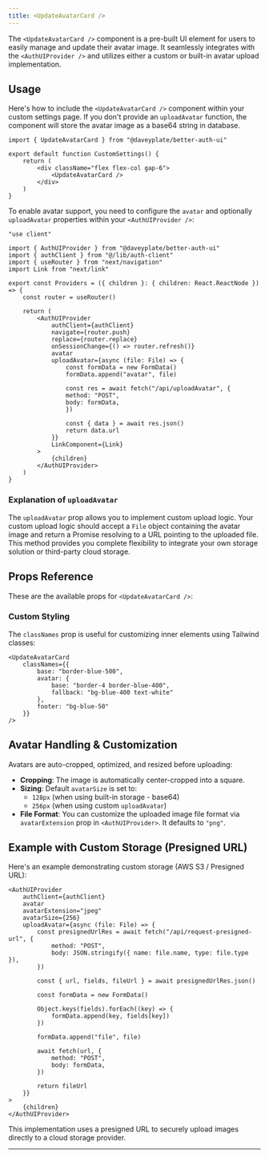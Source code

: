 ```yaml
---
title: <UpdateAvatarCard />
---
```


The `<UpdateAvatarCard />` component is a pre-built UI element for users to easily manage and update their avatar image. It seamlessly integrates with the `<AuthUIProvider />` and utilizes either a custom or built-in avatar upload implementation.

## Usage

Here's how to include the `<UpdateAvatarCard />` component within your custom settings page. If you don't provide an `uploadAvatar` function, the component will store the avatar image as a base64 string in database.

```tsx
import { UpdateAvatarCard } from "@daveyplate/better-auth-ui"

export default function CustomSettings() {
    return (
        <div className="flex flex-col gap-6">
            <UpdateAvatarCard />
        </div>
    )
}
```

To enable avatar support, you need to configure the `avatar` and optionally `uploadAvatar` properties within your `<AuthUIProvider />`:

```tsx title="providers.tsx"
"use client"

import { AuthUIProvider } from "@daveyplate/better-auth-ui"
import { authClient } from "@/lib/auth-client"
import { useRouter } from "next/navigation"
import Link from "next/link"

export const Providers = ({ children }: { children: React.ReactNode }) => {
    const router = useRouter()

    return (
        <AuthUIProvider
            authClient={authClient}
            navigate={router.push}
            replace={router.replace}
            onSessionChange={() => router.refresh()}
            avatar
            uploadAvatar={async (file: File) => {
                const formData = new FormData()
                formData.append("avatar", file)

                const res = await fetch("/api/uploadAvatar", {
                method: "POST",
                body: formData,
                })

                const { data } = await res.json()
                return data.url
            }}
            LinkComponent={Link}
        >
            {children}
        </AuthUIProvider>
    )
}
```

### Explanation of `uploadAvatar`

The `uploadAvatar` prop allows you to implement custom upload logic. Your custom upload logic should accept a `File` object containing the avatar image and return a Promise resolving to a URL pointing to the uploaded file. This method provides you complete flexibility to integrate your own storage solution or third-party cloud storage.

## Props Reference

These are the available props for `<UpdateAvatarCard />`:

<AutoTypeTable path="../src/components/settings/update-avatar-card.tsx" name="UpdateAvatarCardProps" />

### Custom Styling

The `classNames` prop is useful for customizing inner elements using Tailwind classes:

```tsx
<UpdateAvatarCard
    classNames={{
        base: "border-blue-500",
        avatar: {
            base: "border-4 border-blue-400",
            fallback: "bg-blue-400 text-white"
        },
        footer: "bg-blue-50"
    }}
/>
```

## Avatar Handling & Customization

Avatars are auto-cropped, optimized, and resized before uploading:

- **Cropping**: The image is automatically center-cropped into a square.
- **Sizing**: Default `avatarSize` is set to:
  - `128px` (when using built-in storage - base64)
  - `256px` (when using custom `uploadAvatar`)
- **File Format**: You can customize the uploaded image file format via `avatarExtension` prop in `<AuthUIProvider>`. It defaults to `"png"`.

## Example with Custom Storage (Presigned URL)

Here's an example demonstrating custom storage (AWS S3 / Presigned URL):

```tsx
<AuthUIProvider
    authClient={authClient}
    avatar
    avatarExtension="jpeg"
    avatarSize={256}
    uploadAvatar={async (file: File) => {
        const presignedUrlRes = await fetch("/api/request-presigned-url", {
            method: "POST",
            body: JSON.stringify({ name: file.name, type: file.type }),
        })

        const { url, fields, fileUrl } = await presignedUrlRes.json()

        const formData = new FormData()
        
        Object.keys(fields).forEach((key) => {
            formData.append(key, fields[key])
        })

        formData.append("file", file)

        await fetch(url, {
            method: "POST",
            body: formData,
        })

        return fileUrl
    }}
>
    {children}
</AuthUIProvider>
```

This implementation uses a presigned URL to securely upload images directly to a cloud storage provider.

---